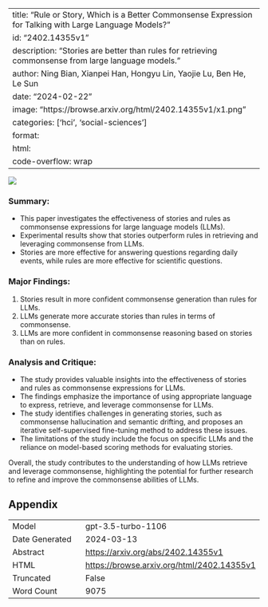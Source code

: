 
---
title: "Rule or Story, Which is a Better Commonsense Expression for Talking with Large Language Models?"
id: "2402.14355v1"
description: "Stories are better than rules for retrieving commonsense from large language models."
author: Ning Bian, Xianpei Han, Hongyu Lin, Yaojie Lu, Ben He, Le Sun
date: "2024-02-22"
image: "https://browse.arxiv.org/html/2402.14355v1/x1.png"
categories: ['hci', 'social-sciences']
format:
  html:
    code-overflow: wrap
---

![](https://browse.arxiv.org/html/2402.14355v1/x1.png)

### **Summary:**
- This paper investigates the effectiveness of stories and rules as commonsense expressions for large language models (LLMs).
- Experimental results show that stories outperform rules in retrieving and leveraging commonsense from LLMs.
- Stories are more effective for answering questions regarding daily events, while rules are more effective for scientific questions.

### **Major Findings:**
1. Stories result in more confident commonsense generation than rules for LLMs.
2. LLMs generate more accurate stories than rules in terms of commonsense.
3. LLMs are more confident in commonsense reasoning based on stories than on rules.

### **Analysis and Critique:**
- The study provides valuable insights into the effectiveness of stories and rules as commonsense expressions for LLMs.
- The findings emphasize the importance of using appropriate language to express, retrieve, and leverage commonsense for LLMs.
- The study identifies challenges in generating stories, such as commonsense hallucination and semantic drifting, and proposes an iterative self-supervised fine-tuning method to address these issues.
- The limitations of the study include the focus on specific LLMs and the reliance on model-based scoring methods for evaluating stories.

Overall, the study contributes to the understanding of how LLMs retrieve and leverage commonsense, highlighting the potential for further research to refine and improve the commonsense abilities of LLMs.

## Appendix

|          |          |
|----------|----------|
| Model     | gpt-3.5-turbo-1106       |
| Date Generated     | 2024-03-13       |
| Abstract | [https://arxiv.org/abs/2402.14355v1](https://arxiv.org/abs/2402.14355v1)        |
| HTML     | [https://browse.arxiv.org/html/2402.14355v1](https://browse.arxiv.org/html/2402.14355v1)       |
| Truncated       | False       |
| Word Count       | 9075       |